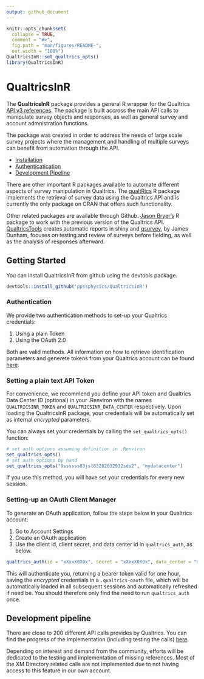 ```yaml
---
output: github_document
---
```


<!-- README.md is generated from README.Rmd. Please edit that file -->
<!-- badges: start -->
<!-- badges: end -->

```r
knitr::opts_chunk$set(
  collapse = TRUE,
  comment = "#>",
  fig.path = "man/figures/README-",
  out.width = "100%")
QualtricsInR::set_qualtrics_opts()
library(QualtricsInR)
```

# QualtricsInR

The **QualtricsInR** package provides a general R wrapper for the Qualtrics [API v3 references](https://api.qualtrics.com/reference). The package is built accross the main API calls 
to manipulate survey objects and responses, as well as general survey and account admnistration functions.

The package was created in order to address the needs of large scale survey projects where the management and handling of multiple surveys can benefit from automation through the API.

- [Installation](#installation)
- [Authenticatication](#authentication)
- [Development Pipeline](#dev-pipeline)

There are other important R packages available to automate different aspects of survey manipulation in Qualtrics. The [qualtRics](https://github.com/ropensci/qualtRics) R package implements 
the retrieval of survey data using the Qualtrics API and is currently the only package on CRAN that offers such functionality.

Other related packages are available through Github. [Jason Bryer's](https://github.com/jbryer/qualtrics) R package to work with the previous version of the Qualtrics API. 
[QualtricsTools](https://github.com/emmamorgan-tufts/QualtricsTools/) creates automatic reports in shiny and [qsurvey](https://github.com/jamesdunham/qsurvey), by James Dunham, 
focuses on testing and review of surveys before fielding, as well as the analysis of responses afterward.

## Getting Started

You can install QualtricsInR from github using the devtools package.

``` r
devtools::install_github('ppssphysics/QualtricsInR')
```

### Authentication

We provide two authentication methods to set-up your Qualtrics credentials:

1. Using a plain Token
2. Using the OAuth 2.0

Both are valid methods. All information on how to retrieve identification parameters and 
generete tokens from your Qualtrics account can be found [here](https://api.qualtrics.com/v3/docs/api-general-instructions).

### Setting a plain text API Token

For convenience, we recommend you define your API token and Qualtrics Data Center ID (optional) in your .Renviron with the names `QUALTRICSINR_TOKEN` and `QUALTRICSINR_DATA_CENTER` respectively. 
Upon loading the QualtricsInR package, your credentials will be automatically set as internal _encrypted_ parameters.

You can always set your credentials by calling the `set_qualtrics_opts()` function:

```r
# set auth options assuming definition in .Renviron
set_qualtrics_opts()
# set auth options by hand
set_qualtrics_opts("9ssssss83jsl83282032932sds2", "mydatacenter")
```

If you use this method, you will have set your credentials for every new session.

### Setting-up an OAuth Client Manager

To generate an OAuth application, follow the steps below in your Qualtrics account:

1. Go to Account Settings
2. Create an OAuth application
3. Use the client id, client secret, and data center id in `qualtrics_auth`, as below.

```r
qualtrics_auth(id = "xXxxX0X0x", secret = "xXxxX0X0x", data_center = "my.center")
```

This will authenticate you, returning a bearer token valid for one hour, saving the _encrypted_ credentials in a `.qualtrics-oauth` file, which will be automatically 
loaded in all subsequent sessions and automatically refreshed if need be. You should therefore only find the need to run `qualtrics_auth` once.

## Development pipeline

There are close to 200 different API calls provides by Qualtrics. You can find the progress of the implementation (including testing the calls) [here]("/articles/progress_table.html").

Depending on interest and demand from the community, efforts will be dedicated to the testing and implementation of missing references. Most of the XM 
Directory related calls are not implemented due to not having access to this feature in our own account.